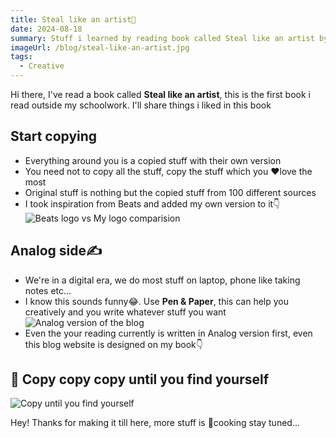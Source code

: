 ```yaml
---
title: Steal like an artist🎨
date: 2024-08-18
summary: Stuff i learned by reading book called Steal like an artist by Austin Kleon
imageUrl: /blog/steal-like-an-artist.jpg
tags:
  - Creative
---
```


Hi there, I've read a book called **Steal like an artist**, this is the first book i read outside my schoolwork. I'll share things i liked in this book

## Start copying

- Everything around you is a copied stuff with their own version
- You need not to copy all the stuff, copy the stuff which you ❤️love the most
- Original stuff is nothing but the copied stuff from 100 different sources
- I took inspiration from Beats and added my own version to it👇
  ![Beats logo vs My logo comparision](/blog/beats-vs-my-logo.jpg)

## Analog side✍️

- We're in a digital era, we do most stuff on laptop, phone like taking notes etc...
- I know this sounds funny😂. Use **Pen & Paper**, this can help you creatively and you write whatever stuff you want
  ![Analog version of the blog](/blog/analog-version-of-blog.jpg)
- Even the your reading currently is written in Analog version first, even this blog website is designed on my book👇

## 🔁 Copy copy copy until you find yourself

![Copy until you find yourself](/blog/copy-find-yourself.png)

Hey! Thanks for making it till here, more stuff is 🍲cooking stay tuned...
